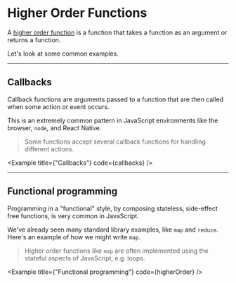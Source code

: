 
# Higher Order Functions

A [higher order function](https://en.wikipedia.org/wiki/Higher-order_function) is a function that takes a function as an argument or returns a function.

Let's look at some common examples.

---

## Callbacks

Callback functions are arguments passed to a function that are then called when some action or event occurs.

This is an extremely common pattern in JavaScript environments like the browser, `node`, and React Native.

> Some functions accept several callback functions for handling different actions.

<Example
  title={"Callbacks"}
  code={callbacks}
/>

---

## Functional programming

Programming in a "functional" style, by composing stateless, side-effect free functions, is very common in JavaScript.

We've already seen many standard library examples, like `map` and `reduce`. Here's an example of how we might write `map`.

> Higher order functions like `map` are often implemented using the stateful aspects of JavaScript, e.g. loops.

<Example
  title={"Functional programming"}
  code={higherOrder}
/>
